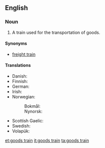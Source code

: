 ==English==

===Noun===
{{en-noun|head=[[goods]] [[train]]}}

# A train used for the transportation of goods.

====Synonyms====
* [[freight train]]

====Translations====
{{trans-top|train used for transportation of goods}}
* Danish: {{t-|da|godstog|n}}
* Finnish: {{t+|fi|tavarajuna}}
* German: {{t+|de|Güterzug|m}}
* Irish: {{t-|ga|traein earraí|f}}
* Norwegian:
*: Bokmål: {{t-|no|godstog|n}}
*: Nynorsk: {{t-|nn|godstog|n}}
{{trans-mid}}
* Scottish Gaelic: {{t-|gd|trèana bathair|f}}
* Swedish: {{t-|sv|godståg|n}}
* Volapük: {{t-|vo|päkatren}}
{{trans-bottom}}

[[et:goods train]]
[[it:goods train]]
[[ta:goods train]]